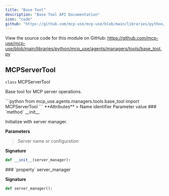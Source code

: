 ```yaml
---
title: "Base Tool"
description: "Base Tool API Documentation"
icon: "code"
github: "https://github.com/mcp-use/mcp-use/blob/main/libraries/python/mcp_use/agents/managers/tools/base_tool.py"
---
```



<Callout type="info" title="Source Code">
View the source code for this module on GitHub: <a href='https://github.com/mcp-use/mcp-use/blob/main/libraries/python/mcp_use/agents/managers/tools/base_tool.py' target='_blank' rel='noopener noreferrer'>https://github.com/mcp-use/mcp-use/blob/main/libraries/python/mcp_use/agents/managers/tools/base_tool.py</a>
</Callout>

## MCPServerTool

<div>
<RandomGradientBackground className="rounded-lg p-4 w-full h-full rounded-full">
<div className="text-black">
<div className="text-black font-bold text-xl mb-2 mt-8"><code className="!text-black">class</code> MCPServerTool</div>

Base tool for MCP server operations.

</div>
</RandomGradientBackground>
```python
from mcp_use.agents.managers.tools.base_tool import MCPServerTool
```

<Card type="info">
**Attributes**
>
<ParamField body="name" type="ClassVar" required="True" >   Name identifier </ParamField>
<ParamField body="description" type="ClassVar" required="True" >   Parameter value </ParamField>

</Card>

<Card type="info">
### `method` __init__

Initialize with server manager.

**Parameters**
><ParamField body="server_manager" required="True" >   Server name or configuration </ParamField>

**Signature**
```python wrap
def __init__(server_manager):
```

</Card>
<Card type="info">
### `property` server_manager


**Signature**
```python wrap
def server_manager():
```

</Card>

</div>
